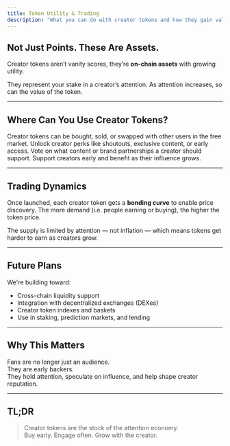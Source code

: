 ```yaml
---
title: Token Utility & Trading
description: "What you can do with creator tokens and how they gain value"
---
```


## Not Just Points. These Are Assets.

Creator tokens aren’t vanity scores, they’re **on-chain assets** with growing utility.

They represent your stake in a creator’s attention. As attention increases, so can the value of the token.

---

## Where Can You Use Creator Tokens?

<CardGroup cols={2}>
  <Card title="Trade on Open Market" icon="chart-candlestick">
    Creator tokens can be bought, sold, or swapped with other users in the free market.
  </Card>
  <Card title="Access Perks" icon="gift">
    Unlock creator perks like shoutouts, exclusive content, or early access.
  </Card>
  <Card title="Influence Campaigns" icon="bullhorn">
    Vote on what content or brand partnerships a creator should support.
  </Card>
  <Card title="Speculate on Attention" icon="chart-line">
    Support creators early and benefit as their influence grows.
  </Card>
</CardGroup>

---

## Trading Dynamics

Once launched, each creator token gets a **bonding curve** to enable price discovery. The more demand (i.e. people earning or buying), the higher the token price.

The supply is limited by attention — not inflation — which means tokens get harder to earn as creators grow.

---

## Future Plans

We're building toward:

- Cross-chain liquidity support
- Integration with decentralized exchanges (DEXes)
- Creator token indexes and baskets
- Use in staking, prediction markets, and lending

---

## Why This Matters

Fans are no longer just an audience.  
They are early backers.  
They hold attention, speculate on influence, and help shape creator reputation.

---

## TL;DR

> Creator tokens are the stock of the attention economy.  
> Buy early. Engage often. Grow with the creator.

